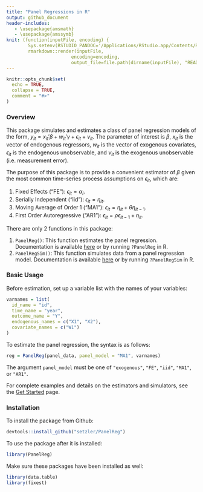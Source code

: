 ```yaml
---
title: "Panel Regressions in R" 
output: github_document
header-includes:
   - \usepackage{amsmath}
   - \usepackage{amssymb}
knit: (function(inputFile, encoding) {
        Sys.setenv(RSTUDIO_PANDOC='/Applications/RStudio.app/Contents/Resources/app/quarto/bin/tools');
        rmarkdown::render(inputFile,
                        encoding=encoding, 
                        output_file=file.path(dirname(inputFile), "README.md")) })
--- 
```



```r
knitr::opts_chunk$set(
  echo = TRUE,
  collapse = TRUE,
  comment = "#>"
)
```

### Overview

This package simulates and estimates a class of panel regression models of the form, $y_{it} = x_{it}' \beta + w_{it}' \gamma + \epsilon_{it} + \nu_{it}$. The parameter of interest is $\beta$, $x_{it}$ is the vector of endogenous regressors, $w_{it}$ is the vector of exogenous covariates, $\epsilon_{it}$ is the endogenous unobservable, and $\nu_{it}$ is the exogenous unobservable (i.e. measurement error).

The purpose of this package is to provide a convenient estimator of $\beta$ given the most common time-series process assumptions on $\epsilon_{it}$, which are:

1. Fixed Effects ("FE"): $\epsilon_{it} = \alpha_i$.
2. Serially Independent ("iid"): $\epsilon_{it} = \eta_{it}$.
3. Moving Average of Order 1 ("MA1"): $\epsilon_{it} = \eta_{it} + \theta \eta_{it-1}$.
4. First Order Autoregressive  ("AR1"): $\epsilon_{it} = \rho \epsilon_{it-1} + \eta_{it}$.


There are only 2 functions in this package:

1. `PanelReg()`: This function estimates the panel regression. Documentation is available [here](https://setzler.github.io/PanelReg/reference/PanelReg.html) or by running `?PanelReg` in R.
2. `PanelRegSim()`: This function simulates data from a panel regression model. Documentation is available [here](https://setzler.github.io/PanelReg/reference/PanelRegSim.html) or by running `?PanelRegSim` in R.



### Basic Usage

Before estimation, set up a variable list with the names of your variables:

```r
varnames = list(
  id_name = "id",
  time_name = "year",
  outcome_name = "Y",
  endogenous_names = c("X1", "X2"),
  covariate_names = c("W1")
)
``` 

To estimate the panel regression, the syntax is as follows:

```r
reg = PanelReg(panel_data, panel_model = "MA1", varnames)
```

The argument `panel_model` must be one of `"exogenous"`, `"FE"`, `"iid"`, `"MA1"`, or `"AR1"`. 

For complete examples and details on the estimators and simulators, see the [Get Started](https://setzler.github.io/PanelReg/articles/PanelReg.html) page.


### Installation


To install the package from Github:

```r
devtools::install_github("setzler/PanelReg")
```

To use the package after it is installed:

```r
library(PanelReg)
```

Make sure these packages have been installed as well:

```r
library(data.table)
library(fixest)
```

